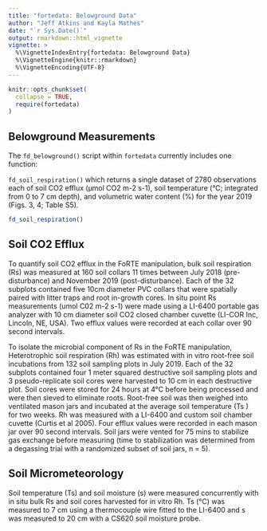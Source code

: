 ```yaml
---
title: "fortedata: Belowground Data"
author: "Jeff Atkins and Kayla Mathes"
date: "`r Sys.Date()`"
output: rmarkdown::html_vignette
vignette: >
  %\VignetteIndexEntry{fortedata: Belowground Data}
  %\VignetteEngine{knitr::rmarkdown}
  %\VignetteEncoding{UTF-8}
---
```


```r
knitr::opts_chunk$set(
  collapse = TRUE,
  require(fortedata)
)
```

## Belowground Measurements
The `fd_belowground()` script within `fortedata` currently includes one function:

`fd_soil_respiration()` which returns a single dataset of 2780 observations each of soil CO2 efflux (μmol CO2 m-2 s-1), soil temperature (°C; integrated from 0 to 7 cm depth), and volumetric water content (%) for the year 2019 (Figs. 3, 4; Table S5).

```r
fd_soil_respiration()
```
## Soil CO2 Efflux
  
  To quantify soil CO2 efflux in the FoRTE manipulation, bulk soil respiration (Rs) was measured at 160 soil collars 11 times between July  2018 (pre-disturbance) and November 2019 (post-disturbance). Each of the 32 subplots contained five 10cm diameter PVC collars that were spatially paired with litter traps and root in-growth cores. In situ point Rs measurements (umol C02 m-2 s-1) were made using a LI-6400 portable gas analyzer with 10 cm diameter soil CO2 closed chamber cuvette (LI-COR Inc, Lincoln, NE, USA). Two efflux values were recorded at each collar over 90 second intervals.
  
  To isolate the microbial component of Rs in the FoRTE manipulation, Heterotrophic soil respiration (Rh) was estimated with in vitro root-free soil incubations from 132 soil sampling plots in July 2019. Each of the 32 subplots contained four 1 meter squared destructive soil sampling plots and 3 pseudo-replicate soil cores were harvested to 10 cm in each destructive plot. Soil cores were stored for 24 hours at 4°C before being processed and were then sieved to eliminate roots. Root-free soil was then weighed into ventilated mason jars and incubated at the average soil temperature (Ts ) for two weeks. Rh was measured with a LI-6400 and custom soil chamber cuvette (Curtis et al 2005). Four efflux values were recorded in each mason jar over 90 second intervals. Soil jars were vented for 75 mins to stabilize gas exchange before measuring (time to stabilization was determined from a degassing trial with a randomized subset of soil jars, n = 5).
 
## Soil Micrometeorology
Soil temperature (Ts) and soil moisture (s) were measured concurrently with in situ bulk Rs and soil cores harvested for in vitro Rh. Ts (°C) was measured to 7 cm using a thermocouple wire fitted to the LI-6400 and s was measured to 20 cm with a CS620 soil moisture probe.

